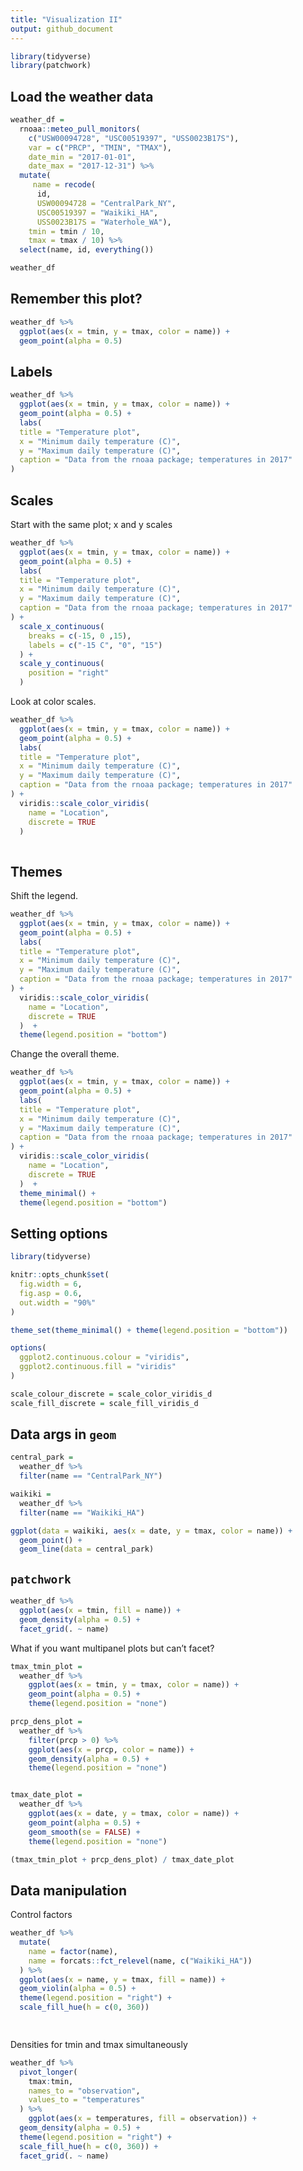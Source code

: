 ```yaml
---
title: "Visualization II"
output: github_document
---
```


```r
library(tidyverse)
library(patchwork)
```

## Load the weather data

```r
weather_df = 
  rnoaa::meteo_pull_monitors(
    c("USW00094728", "USC00519397", "USS0023B17S"),
    var = c("PRCP", "TMIN", "TMAX"), 
    date_min = "2017-01-01",
    date_max = "2017-12-31") %>%
  mutate(
     name = recode(
      id, 
      USW00094728 = "CentralPark_NY", 
      USC00519397 = "Waikiki_HA",
      USS0023B17S = "Waterhole_WA"),
    tmin = tmin / 10,
    tmax = tmax / 10) %>%
  select(name, id, everything())

weather_df
```


## Remember this plot?

```r
weather_df %>% 
  ggplot(aes(x = tmin, y = tmax, color = name)) +
  geom_point(alpha = 0.5)
```

## Labels

```r
weather_df %>% 
  ggplot(aes(x = tmin, y = tmax, color = name)) +
  geom_point(alpha = 0.5) + 
  labs(
  title = "Temperature plot",
  x = "Minimum daily temperature (C)",
  y = "Maximum daily temperature (C)",
  caption = "Data from the rnoaa package; temperatures in 2017"
)
```

## Scales

Start with the same plot; x and y scales

```r
weather_df %>% 
  ggplot(aes(x = tmin, y = tmax, color = name)) +
  geom_point(alpha = 0.5) + 
  labs(
  title = "Temperature plot",
  x = "Minimum daily temperature (C)",
  y = "Maximum daily temperature (C)",
  caption = "Data from the rnoaa package; temperatures in 2017"
) +
  scale_x_continuous(
    breaks = c(-15, 0 ,15),
    labels = c("-15 C", "0", "15")
  ) +
  scale_y_continuous(
    position = "right"
  )
```

Look at color scales.

```r
weather_df %>% 
  ggplot(aes(x = tmin, y = tmax, color = name)) +
  geom_point(alpha = 0.5) + 
  labs(
  title = "Temperature plot",
  x = "Minimum daily temperature (C)",
  y = "Maximum daily temperature (C)",
  caption = "Data from the rnoaa package; temperatures in 2017"
) +
  viridis::scale_color_viridis(
    name = "Location",
    discrete = TRUE
  ) 
  
```

## Themes

Shift the legend.

```r
weather_df %>% 
  ggplot(aes(x = tmin, y = tmax, color = name)) +
  geom_point(alpha = 0.5) + 
  labs(
  title = "Temperature plot",
  x = "Minimum daily temperature (C)",
  y = "Maximum daily temperature (C)",
  caption = "Data from the rnoaa package; temperatures in 2017"
) +
  viridis::scale_color_viridis(
    name = "Location",
    discrete = TRUE
  )  +
  theme(legend.position = "bottom")
```

Change the overall theme.

```r
weather_df %>% 
  ggplot(aes(x = tmin, y = tmax, color = name)) +
  geom_point(alpha = 0.5) + 
  labs(
  title = "Temperature plot",
  x = "Minimum daily temperature (C)",
  y = "Maximum daily temperature (C)",
  caption = "Data from the rnoaa package; temperatures in 2017"
) +
  viridis::scale_color_viridis(
    name = "Location",
    discrete = TRUE
  )  +
  theme_minimal() + 
  theme(legend.position = "bottom")
```

## Setting options

```r
library(tidyverse)

knitr::opts_chunk$set(
  fig.width = 6,
  fig.asp = 0.6,
  out.width = "90%"
)

theme_set(theme_minimal() + theme(legend.position = "bottom"))

options(
  ggplot2.continuous.colour = "viridis",
  ggplot2.continuous.fill = "viridis"
)

scale_colour_discrete = scale_color_viridis_d
scale_fill_discrete = scale_fill_viridis_d
```

## Data args in `geom`

```r
central_park = 
  weather_df %>% 
  filter(name == "CentralPark_NY")

waikiki = 
  weather_df %>% 
  filter(name == "Waikiki_HA")

ggplot(data = waikiki, aes(x = date, y = tmax, color = name)) + 
  geom_point() +
  geom_line(data = central_park)

```

## `patchwork`

```r
weather_df %>% 
  ggplot(aes(x = tmin, fill = name)) +
  geom_density(alpha = 0.5) + 
  facet_grid(. ~ name)
```

What if you want multipanel plots but can't facet?

```r
tmax_tmin_plot = 
  weather_df %>% 
    ggplot(aes(x = tmin, y = tmax, color = name)) +
    geom_point(alpha = 0.5) + 
    theme(legend.position = "none")

prcp_dens_plot = 
  weather_df %>% 
    filter(prcp > 0) %>% 
    ggplot(aes(x = prcp, color = name)) +
    geom_density(alpha = 0.5) +   
    theme(legend.position = "none")


tmax_date_plot = 
  weather_df %>% 
    ggplot(aes(x = date, y = tmax, color = name)) +
    geom_point(alpha = 0.5) + 
    geom_smooth(se = FALSE) +
    theme(legend.position = "none")

(tmax_tmin_plot + prcp_dens_plot) / tmax_date_plot

```

## Data manipulation

Control factors

```r
weather_df %>% 
  mutate(
    name = factor(name),
    name = forcats::fct_relevel(name, c("Waikiki_HA"))
  ) %>% 
  ggplot(aes(x = name, y = tmax, fill = name)) +
  geom_violin(alpha = 0.5) + 
  theme(legend.position = "right") + 
  scale_fill_hue(h = c(0, 360))

  
```

Densities for tmin and tmax simultaneously

```r
weather_df %>% 
  pivot_longer(
    tmax:tmin,
    names_to = "observation",
    values_to = "temperatures"
  ) %>%  
    ggplot(aes(x = temperatures, fill = observation)) +
  geom_density(alpha = 0.5) + 
  theme(legend.position = "right") + 
  scale_fill_hue(h = c(0, 360)) +
  facet_grid(. ~ name)
  
 
```




